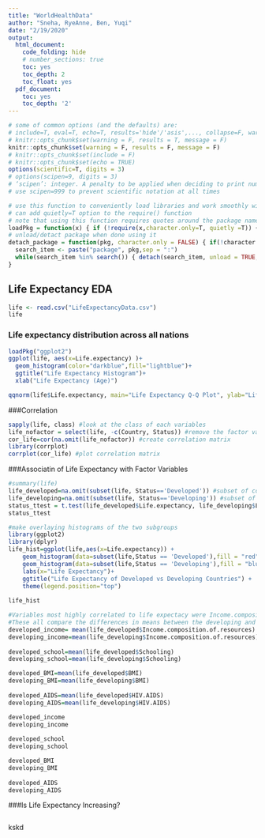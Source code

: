 ```yaml
---
title: "WorldHealthData"
author: "Sneha, RyeAnne, Ben, Yuqi"
date: "2/19/2020"
output:
  html_document:
    code_folding: hide
    # number_sections: true
    toc: yes
    toc_depth: 2
    toc_float: yes
  pdf_document:
    toc: yes
    toc_depth: '2'
---
```


```r
# some of common options (and the defaults) are: 
# include=T, eval=T, echo=T, results='hide'/'asis',..., collapse=F, warning=T, message=T, error=T, cache=T, fig.width=6, fig.height=4, fig.dim=c(6,4) #inches, fig.align='left'/'center','right', 
# knitr::opts_chunk$set(warning = F, results = T, message = F)
knitr::opts_chunk$set(warning = F, results = F, message = F)
# knitr::opts_chunk$set(include = F)
# knitr::opts_chunk$set(echo = TRUE)
options(scientific=T, digits = 3) 
# options(scipen=9, digits = 3) 
# ‘scipen’: integer. A penalty to be applied when deciding to print numeric values in fixed or exponential notation.  Positive values bias towards fixed and negative towards scientific notation: fixed notation will be preferred unless it is more than ‘scipen’ digits wider.
# use scipen=999 to prevent scientific notation at all times
```

```r
# use this function to conveniently load libraries and work smoothly with knitting
# can add quietly=T option to the require() function
# note that using this function requires quotes around the package name, as you would when installing packages.
loadPkg = function(x) { if (!require(x,character.only=T, quietly =T)) { install.packages(x,dep=T,repos="http://cran.us.r-project.org"); if(!require(x,character.only=T)) stop("Package not found") } }
# unload/detact package when done using it 
detach_package = function(pkg, character.only = FALSE) { if(!character.only) { pkg <- deparse(substitute(pkg)) } 
  search_item <- paste("package", pkg,sep = ":") 
  while(search_item %in% search()) { detach(search_item, unload = TRUE, character.only = TRUE) } 
}
```


## Life Expectancy EDA

```r
life <- read.csv("LifeExpectancyData.csv")
life
```

### Life expectancy distribution across all nations 
```r
loadPkg("ggplot2")
ggplot(life, aes(x=Life.expectancy) )+
  geom_histogram(color="darkblue",fill="lightblue")+
  ggtitle("Life Expectancy Histogram")+
  xlab("Life Expectancy (Age)")

qqnorm(life$Life.expectancy, main="Life Expectancy Q-Q Plot", ylab="Life Expectancy (Age)")
```

###Correlation

```r
sapply(life, class) #look at the class of each variables
life_nofactor = select(life, -c(Country, Status)) #remove the factor variables
cor_life=cor(na.omit(life_nofactor)) #create correlation matrix
library(corrplot)
corrplot(cor_life) #plot correlation matrix

```


###Associatin of Life Expectancy with Factor Variables

``` r
#summary(life)
life_developed=na.omit(subset(life, Status=='Developed')) #subset of countries that are Developed
life_developing=na.omit(subset(life, Status=='Developing')) #subset of countries that are Developing
status_ttest = t.test(life_developed$Life.expectancy, life_developing$Life.expectancy, alternative = "two.sided", var.equal = FALSE) #t-test to determine if the life expectancy of the two groups is different
status_ttest

#make overlaying histograms of the two subgroups
library(ggplot2)
library(dplyr)
life_hist=ggplot(life,aes(x=Life.expectancy)) + 
    geom_histogram(data=subset(life,Status == 'Developed'),fill = "red", alpha = 0.4) +
    geom_histogram(data=subset(life,Status == 'Developing'),fill = "blue", alpha = 0.4) +
    labs(x="Life Expectancy")+
    ggtitle("Life Expectancy of Developed vs Developing Countries") +
    theme(legend.position="top")
    
life_hist

#Variables most highly correlated to life expectacy were Income.composition.of.resources and Schooling. Though BMI and Aids had highish correlations. Adult mortality was highly correlated with life expectancy, but the reasons are obvious, so they will not be evaluated here. 
#These all compare the differences in means between the developing and developed countries
developed_income= mean(life_developed$Income.composition.of.resources)
developing_income=mean(life_developing$Income.composition.of.resources)
  
developed_school=mean(life_developed$Schooling)
developing_school=mean(life_developing$Schooling)

developed_BMI=mean(life_developed$BMI)
developing_BMI=mean(life_developing$BMI)
  
developed_AIDS=mean(life_developed$HIV.AIDS)
developing_AIDS=mean(life_developing$HIV.AIDS)

developed_income
developing_income
  
developed_school
developing_school

developed_BMI
developing_BMI
  
developed_AIDS
developing_AIDS
```

###Is Life Expectancy Increasing?

```r



```


kskd